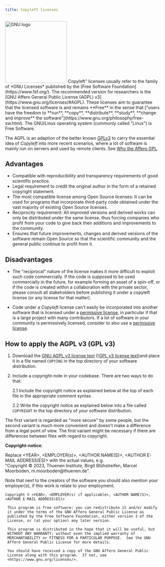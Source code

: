 ```yaml
---
title: Copyleft licenses
---
```



<Image src={gnu} alt="GNU logo" width="200px"/>
Copyleft" licenses usually refer to the family of *GNU Licenses* published by the [Free Software Foundation](https://www.fsf.org/). The recommended version for researchers is the [GNU Affero General Public License (AGPL) v3](https://www.gnu.org/licenses/#AGPL). These licenses aim to guarantee that the licensed software is and remains **Free** in the sense that ["users have the freedom to **run**, **copy**, **distribute**, **study**, **change and improve** the software"](https://www.gnu.org/philosophy/free-sw.html). The GNU/Linux operating system (commonly called "Linux") is Free Software.

The AGPL is an adaption of the better known [GPLv3](https://www.gnu.org/licenses/quick-guide-gplv3.html) to carry the essential idea of *Copyleft* into more recent scenarios, where a lot of software is mainly run on servers and used by remote clients. See [Why the Affero GPL](https://www.gnu.org/licenses/why-affero-gpl.html).

## Advantages

+ Compatible with reproducibility and transparency requirements of good scientific practice.
+ Legal requirement to credit the original author in the form of a retained copyright statement.
+ The most compatible license among Open Source licenses: It can be used for programs that incorporate third-party code obtained under the vast majority of existing Open Source licenses.
+ Reciprocity requirement: All improved versions and derived works can only be distributed under the same license, thus forcing companies who profit from your code to give back their additions and improvements to the community.
+ Ensures that future improvements, changes and derived versions of the software remain Open Source so that the scientific community and the general public continue to profit from it. 

## Disadvantages

+ The "reciprocal" nature of the license makes it more difficult to exploit such code commercially. If the code is supposed to be used commercially in the future, for example forming an asset of a spin-off, or if the code is created within a collaboration with the private sector, please consult all stakeholders before publishing it under a copyleft license (or any license for that matter).

+ Code under a *Copyleft* license can't easily be incorporated into another software that is licensed under a [permissive license](https://git-int.thuenen.de/rdm/info/-/wikis/Guide-to-Research-Software-Licensing/Permissive-License), in particular if that is a large project with many contributors. If a lot of software in your community is permissively licensed, consider to also use a [permissive license](https://git-int.thuenen.de/rdm/info/-/wikis/Guide-to-Research-Software-Licensing/Permissive-License).

## How to apply the AGPL v3 (GPL v3)

1. Download the [GNU AGPL v3 license
text](https://www.gnu.org/licenses/agpl-3.0.txt) ()[GPL v3 license
text](https://www.gnu.org/licenses/gpl-3.0.txt))and place it in a file named
`COPYING` in the top directory of your software distribution.

2. Include a copyright-note in your codebase. There are two ways to do that:

   2.1 Include the copyright notice as explained below at the top of each file in the appropriate comment syntax.

   2.2 Write the copyright notice as explained below into a file called `COPYRIGHT` in the top directory of your software distribution.

The first variant is regarded as "more secure" by some people, but the second variant is much more convenient and doesn't make a difference from a legal point of view. The first variant might be necessary if there are differences between files with regard to copyright. 

**Copyright-notice**:

Replace \<YEAR\>, \<EMPLOYER(s)\>, \<AUTHOR NAME(S)\>, \<AUTHOR E-MAIL ADDRESS(ES)\> with the actual values,
   e.g.     
"Copyright © 2023, Thuenen Institute, Birgit Blühstreifen, Marcel Moorboden, m.moorboden\@thuenen.de".

Note that next to the creators of the software you should also mention your
employer(s), if this work is relate to your employment.
	
  ```
 Copyright © <YEAR>, <EMPLOYER(s) if applicable>, <AUTHOR NAME(S)>, <AUTHOR E-MAIL ADDRESS(ES)>

   This program is free software: you can redistribute it and/or modify
   it under the terms of the GNU Affero General Public License as
   published by the Free Software Foundation, either version 3 of the
   License, or (at your option) any later version.

   This program is distributed in the hope that it will be useful, but
   WITHOUT ANY WARRANTY; without even the implied warranty of
   MERCHANTABILITY or FITNESS FOR A PARTICULAR PURPOSE.  See the GNU
   Affero General Public License for more details.

   You should have received a copy of the GNU Affero General Public
   License along with this program.  If not, see
   <https://www.gnu.org/licenses/>.
```
    			

